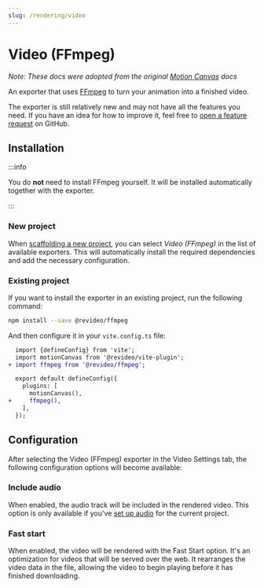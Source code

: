 ```yaml
---
slug: /rendering/video
---
```


# Video (FFmpeg)

*Note: These docs were adopted from the original [Motion Canvas](https://motioncanvas.io/docs/) docs*


An exporter that uses [FFmpeg](https://ffmpeg.org/) to turn your animation into
a finished video.

The exporter is still relatively new and may not have all the features you need.
If you have an idea for how to improve it, feel free to [open a feature
request][issues] on GitHub.

## Installation

:::info

You do **not** need to install FFmpeg yourself. It will be installed
automatically together with the exporter.

:::

### New project

When [scaffolding a new project](/docs/quickstart#creating-a-new-project), you
can select _Video (FFmpeg)_ in the list of available exporters. This will
automatically install the required dependencies and add the necessary
configuration.

### Existing project

If you want to install the exporter in an existing project, run the following
command:

```bash
npm install --save @revideo/ffmpeg
```

And then configure it in your `vite.config.ts` file:

```diff
  import {defineConfig} from 'vite';
  import motionCanvas from '@revideo/vite-plugin';
+ import ffmpeg from '@revideo/ffmpeg';

  export default defineConfig({
    plugins: [
      motionCanvas(),
+     ffmpeg(),
    ],
  });
```

## Configuration

After selecting the Video (FFmpeg) exporter in the Video Settings tab, the
following configuration options will become available:

### Include audio

When enabled, the audio track will be included in the rendered video. This
option is only available if you've [set up audio](/docs/media#audio) for the
current project.

### Fast start

When enabled, the video will be rendered with the Fast Start option. It's an
optimization for videos that will be served over the web. It rearranges the
video data in the file, allowing the video to begin playing before it has
finished downloading.

[issues]: https://github.com/revideo/exporters/issues/new/choose
